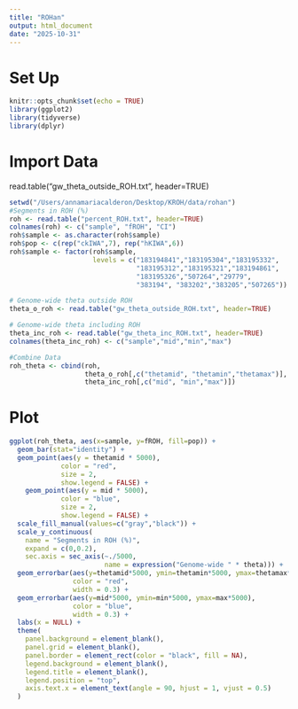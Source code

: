 ```yaml
---
title: "ROHan"
output: html_document
date: "2025-10-31"
---
```


# Set Up

```r
knitr::opts_chunk$set(echo = TRUE)
library(ggplot2)
library(tidyverse)
library(dplyr)
```

# Import Data

read.table("gw_theta_outside_ROH.txt", header=TRUE)

```r
setwd("/Users/annamariacalderon/Desktop/KROH/data/rohan")
#Segments in ROH (%)
roh <- read.table("percent_ROH.txt", header=TRUE)
colnames(roh) <- c("sample", "fROH", "CI")
roh$sample <- as.character(roh$sample)
roh$pop <- c(rep("ckIWA",7), rep("hKIWA",6))
roh$sample <- factor(roh$sample,
                     levels = c("183194841","183195304","183195332",
                                "183195312","183195321","183194861",
                                "183195326","507264","29779", 
                                "383194", "383202","383205","507265"))

# Genome-wide theta outside ROH
theta_o_roh <- read.table("gw_theta_outside_ROH.txt", header=TRUE)

# Genome-wide theta including ROH
theta_inc_roh <- read.table("gw_theta_inc_ROH.txt", header=TRUE)
colnames(theta_inc_roh) <- c("sample","mid","min","max")

#Combine Data
roh_theta <- cbind(roh, 
                   theta_o_roh[,c("thetamid", "thetamin","thetamax")],
                   theta_inc_roh[,c("mid", "min","max")])


```

# Plot

```r
ggplot(roh_theta, aes(x=sample, y=fROH, fill=pop)) +
  geom_bar(stat="identity") +
  geom_point(aes(y = thetamid * 5000), 
             color = "red", 
             size = 2,
             show.legend = FALSE) +
    geom_point(aes(y = mid * 5000), 
             color = "blue", 
             size = 2,
             show.legend = FALSE) +
  scale_fill_manual(values=c("gray","black")) +
  scale_y_continuous(
    name = "Segments in ROH (%)",
    expand = c(0,0.2),
    sec.axis = sec_axis(~./5000, 
                        name = expression("Genome-wide " * theta))) +
  geom_errorbar(aes(y=thetamid*5000, ymin=thetamin*5000, ymax=thetamax*5000),
                color = "red",
                width = 0.3) +
  geom_errorbar(aes(y=mid*5000, ymin=min*5000, ymax=max*5000),
                color = "blue",
                width = 0.3) +
  labs(x = NULL) +
  theme(
    panel.background = element_blank(),
    panel.grid = element_blank(),
    panel.border = element_rect(color = "black", fill = NA),
    legend.background = element_blank(),
    legend.title = element_blank(),
    legend.position = "top",
    axis.text.x = element_text(angle = 90, hjust = 1, vjust = 0.5)
  )

```
